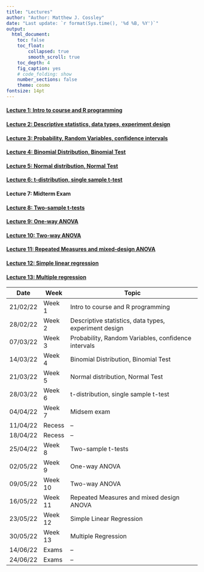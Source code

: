 ```yaml
---
title: "Lectures"
author: "Author: Matthew J. Cossley"
date: "Last update: `r format(Sys.time(), '%d %B, %Y')`"
output:
  html_document:
    toc: false
    toc_float:
        collapsed: true
        smooth_scroll: true
    toc_depth: 4
    fig_caption: yes
    # code_folding: show
    number_sections: false
    theme: cosmo
fontsize: 14pt
---
```


#### [Lecture 1: Intro to course and R programming](lecture_1.html)
#### [Lecture 2: Descriptive statistics, data types, experiment design](lecture_2.html)
#### [Lecture 3: Probability, Random Variables, confidence intervals](lecture_3.html)
#### [Lecture 4: Binomial Distribution, Binomial Test](lecture_4.html)
#### [Lecture 5: Normal distribution, Normal Test](lecture_5.html)
#### [Lecture 6: t-distribution, single sample t-test](lecture_6.html)
#### Lecture 7: Midterm Exam
#### [Lecture 8: Two-sample t-tests](lecture_7.html)
#### [Lecture 9: One-way ANOVA](lecture_8.html)
#### [Lecture 10: Two-way ANOVA](lecture_9.html)
#### [Lecture 11: Repeated Measures and mixed-design ANOVA](lecture_11.html)
#### [Lecture 12: Simple linear regression](lecture_12.html)
#### [Lecture 13: Multiple regression](lecture_13.html)


| Date     | Week    | Topic                                                 |
|----------+---------+-------------------------------------------------------|
| 21/02/22 | Week 1  | Intro to course and R programming                     |
| 28/02/22 | Week 2  | Descriptive statistics, data types, experiment design |
| 07/03/22 | Week 3  | Probability, Random Variables, confidence intervals   |
| 14/03/22 | Week 4  | Binomial Distribution, Binomial Test                  |
| 21/03/22 | Week 5  | Normal distribution, Normal Test                      |
| 28/03/22 | Week 6  | t-distribution, single sample t-test                  |
| 04/04/22 | Week 7  | Midsem exam                                           |
| 11/04/22 | Recess  | --                                                    |
| 18/04/22 | Recess  | --                                                    |
| 25/04/22 | Week 8  | Two-sample t-tests                                     |
| 02/05/22 | Week 9  | One-way ANOVA                                         |
| 09/05/22 | Week 10 | Two-way ANOVA                                         |
| 16/05/22 | Week 11 | Repeated Measures and mixed design ANOVA              |
| 23/05/22 | Week 12 | Simple Linear Regression                              |
| 30/05/22 | Week 13 | Multiple Regression                                   |
| 14/06/22 | Exams   | --                                                    |
| 24/06/22 | Exams   | --                                                    |
